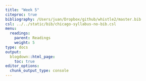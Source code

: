 ```yaml
---
title: "Week 5"
citeproc: true
bibliography: /Users/juan/Dropbox/github/whistle2/master.bib
csl: ../../static/bib/chicago-syllabus-no-bib.csl
menu: 
  readings:
    parent: Readings
    weight: 5
type: docs
output:
  blogdown::html_page:
    toc: true
editor_options: 
  chunk_output_type: console
---
```




